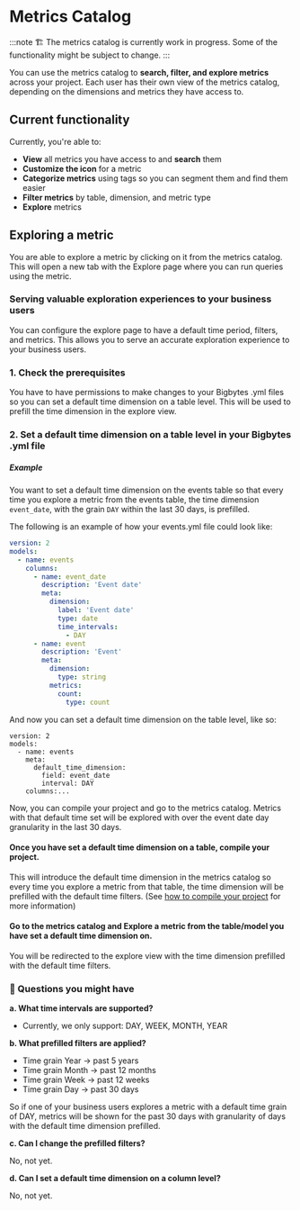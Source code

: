 # Metrics Catalog

:::note
🏗️ The metrics catalog is currently work in progress. Some of the functionality might be subject to change.
:::

You can use the metrics catalog to **search, filter, and explore metrics** across your project.
Each user has their own view of the metrics catalog, depending on the dimensions and metrics they have access to.

## Current functionality

Currently, you're able to:

- **View** all metrics you have access to and **search** them
- **Customize the icon** for a metric
- **Categorize metrics** using tags so you can segment them and find them easier
- **Filter metrics** by table, dimension, and metric type
- **Explore** metrics

## Exploring a metric

You are able to explore a metric by clicking on it from the metrics catalog. This will open a new tab with the Explore page where you can run queries using the metric.

### Serving valuable exploration experiences to your business users

You can configure the explore page to have a default time period, filters, and metrics. This allows you to serve an accurate exploration experience to your business users.

### 1. Check the prerequisites

You have to have permissions to make changes to your Bigbytes .yml files so you can set a default time dimension on a table level. This will be used to prefill the time dimension in the explore view.

### 2. Set a default time dimension on a table level in your Bigbytes .yml file

##### Example

You want to set a default time dimension on the events table so that every time you explore a metric from the events table, the time dimension `event_date`, with the grain `DAY` within the last 30 days, is prefilled.

The following is an example of how your events.yml file could look like:

```yml
version: 2
models:
  - name: events
    columns:
      - name: event_date
        description: 'Event date'
        meta:
          dimension:
            label: 'Event date'
            type: date
            time_intervals:
              - DAY
      - name: event
        description: 'Event'
        meta:
          dimension:
            type: string
          metrics:
            count:
              type: count
```

And now you can set a default time dimension on the table level, like so:

```
version: 2
models:
  - name: events
    meta:
      default_time_dimension:
        field: event_date
        interval: DAY
    columns:...
```

Now, you can compile your project and go to the metrics catalog. Metrics with that default time set will be explored with over the event date day granularity in the last 30 days.

#### Once you have set a default time dimension on a table, compile your project.

This will introduce the default time dimension in the metrics catalog so every time you explore a metric from that table, the time dimension will be prefilled with the default time filters.
(See [how to compile your project](/references/dbt-projects.mdx) for more information)

#### Go to the metrics catalog and **Explore a metric** from the table/model you have set a default time dimension on.

You will be redirected to the explore view with the time dimension prefilled with the default time filters.

### 🙋 Questions you might have

**a. What time intervals are supported?**

- Currently, we only support: DAY, WEEK, MONTH, YEAR

**b. What prefilled filters are applied?**

- Time grain Year -> past 5 years
- Time grain Month -> past 12 months
- Time grain Week -> past 12 weeks
- Time grain Day -> past 30 days

So if one of your business users explores a metric with a default time grain of DAY, metrics will be shown for the past 30 days with granularity of days with the default time dimension prefilled.

**c. Can I change the prefilled filters?**

No, not yet.

**d. Can I set a default time dimension on a column level?**

No, not yet.
